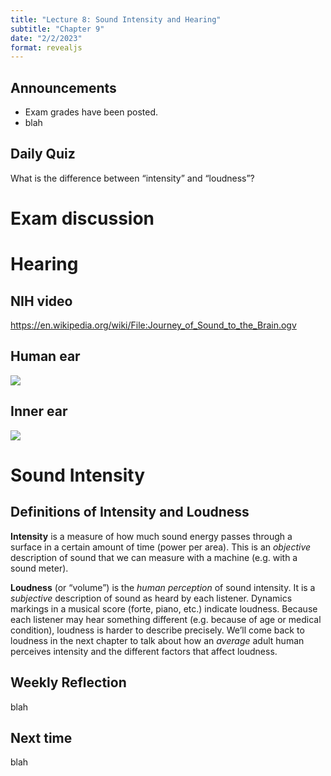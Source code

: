 ```yaml
---
title: "Lecture 8: Sound Intensity and Hearing"
subtitle: "Chapter 9"
date: "2/2/2023"
format: revealjs
---
```


## Announcements

::: {.incremental}
- Exam grades have been posted.
- blah
:::

## Daily Quiz
What is the difference between "intensity" and "loudness"?

# Exam discussion

# Hearing

## NIH video

<https://en.wikipedia.org/wiki/File:Journey_of_Sound_to_the_Brain.ogv>

## Human ear

![](figs/lecture-08/nidcd-ear-illustration.jpg)

## Inner ear

![](figs/lecture-08/basilar-membrane-britannica.jpg)

# Sound Intensity

## Definitions of Intensity and Loudness
**Intensity** is a measure of how much sound energy passes through a surface in a certain amount of time (power per area).  This is an *objective* description of sound that we can measure with a machine (e.g. with a sound meter).

**Loudness** (or "volume") is the *human perception* of sound intensity.  It is a *subjective* description of sound as heard by each listener.  Dynamics markings in a musical score (forte, piano, etc.) indicate loudness.  Because each listener may hear something different (e.g. because of age or medical condition), loudness is harder to describe precisely.  We'll come back to loudness in the next chapter to talk about how an *average* adult human perceives intensity and the different factors that affect loudness.

## Weekly Reflection

blah

## Next time
blah